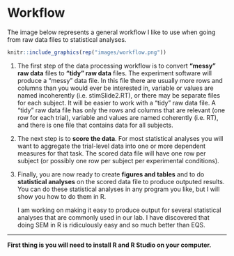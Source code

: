 # Workflow

The image below represents a general workflow I like to use when going from raw data files to statistical analyses.

```r
knitr::include_graphics(rep("images/workflow.png"))
```

1. The first step of the data processing workflow is to convert **"messy" raw data** files to **"tidy" raw data** files. The experiment software will produce a "messy" data file. In this file there are usually more rows and columns than you would ever be interested in, variable or values are named incoherently (i.e. stimSlide2.RT), or there may be separate files for each subject. It will be easier to work with a "tidy" raw data file. A "tidy" raw data file has only the rows and columns that are relevant (one row for each trial), variable and values are named coherently (i.e. RT), and there is one file that contains data for all subjects.

2. The next step is to **score the data**. For most statistical analyses you will want to aggregate the trial-level data into one or more dependent measures for that task. The scored data file will have one row per subject (or possibly one row per subject per experimental conditions).

3. Finally, you are now ready to create **figures and tables** and to do **statistical analyses** on the scored data file to produce outputed results. You can do these statistical analyses in any program you like, but I will show you how to do them in R.

   I am working on making it easy to produce output for several statistical analyses that are commonly used in our lab. I have discovered that doing SEM in R is ridiculously easy and so much better than EQS.

********

**First thing is you will need to install R and R Studio on your computer.**
